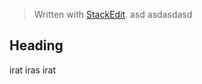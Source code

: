 


> Written with [StackEdit](https://stackedit.io/).
asd
asdasdasd

## Heading

irat iras irat
<!--stackedit_data:
eyJwcm9wZXJ0aWVzIjoidGl0bGU6IFByb2JhIGJlamVneXplc1
xuYXV0aG9yOiBTbGVpc3ogRW5kcmVcbmRhdGU6ICcyMDIyLTA5
LTI0J1xudGFnczogWyduZXh0anMnLCdzdGFja2VkaXQnXVxuIi
wiaGlzdG9yeSI6Wy02ODA0NjA3MTZdfQ==
-->
